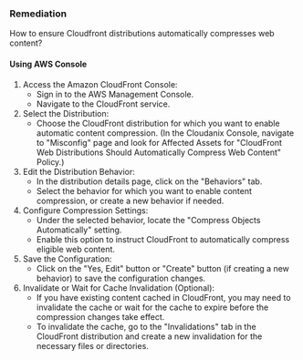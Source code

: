 ### Remediation

How to ensure Cloudfront distributions automatically compresses web content?

#### Using AWS Console

1. Access the Amazon CloudFront Console:
   - Sign in to the AWS Management Console.
   - Navigate to the CloudFront service.
2. Select the Distribution:
   - Choose the CloudFront distribution for which you want to enable automatic content compression.
     (In the Cloudanix Console, navigate to "Misconfig" page and look for Affected Assets for "CloudFront Web Distributions Should Automatically Compress Web Content" Policy.)
3. Edit the Distribution Behavior:
   - In the distribution details page, click on the "Behaviors" tab.
   - Select the behavior for which you want to enable content compression, or create a new behavior if needed.
4. Configure Compression Settings:
   - Under the selected behavior, locate the "Compress Objects Automatically" setting.
   - Enable this option to instruct CloudFront to automatically compress eligible web content.
5. Save the Configuration:
   - Click on the "Yes, Edit" button or "Create" button (if creating a new behavior) to save the configuration changes.
6. Invalidate or Wait for Cache Invalidation (Optional):
   - If you have existing content cached in CloudFront, you may need to invalidate the cache or wait for the cache to expire before the compression changes take effect.
   - To invalidate the cache, go to the "Invalidations" tab in the CloudFront distribution and create a new invalidation for the necessary files or directories.

